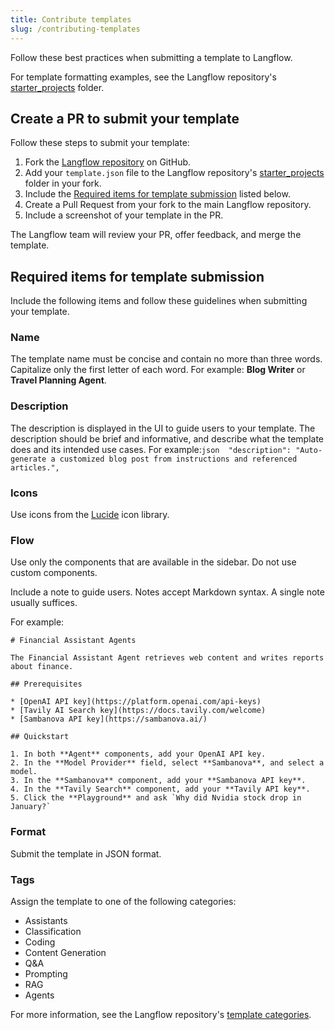 ```yaml
---
title: Contribute templates
slug: /contributing-templates
---
```


Follow these best practices when submitting a template to Langflow.

For template formatting examples, see the Langflow repository's [starter_projects](https://github.com/langflow-ai/langflow/tree/main/src/backend/base/langflow/initial_setup/starter_projects) folder.

## Create a PR to submit your template

Follow these steps to submit your template:

1. Fork the [Langflow repository](https://github.com/langflow-ai/langflow) on GitHub.
2. Add your `template.json` file to the Langflow repository's [starter_projects](https://github.com/langflow-ai/langflow/tree/main/src/backend/base/langflow/initial_setup/starter_projects) folder in your fork.
3. Include the [Required items for template submission](#required-items-for-template-submission) listed below.
4. Create a Pull Request from your fork to the main Langflow repository.
5. Include a screenshot of your template in the PR.

The Langflow team will review your PR, offer feedback, and merge the template.

## Required items for template submission

Include the following items and follow these guidelines when submitting your template.

### Name
The template name must be concise and contain no more than three words.
Capitalize only the first letter of each word.
For example: **Blog Writer** or **Travel Planning Agent**.

### Description
The description is displayed in the UI to guide users to your template.
The description should be brief and informative, and describe what the template does and its intended use cases.
For example:```json  "description": "Auto-generate a customized blog post from instructions and referenced articles.",```

### Icons

Use icons from the [Lucide](https://lucide.dev/icons/) icon library.

### Flow
Use only the components that are available in the sidebar.
Do not use custom components.

Include a note to guide users. Notes accept Markdown syntax.
A single note usually suffices.

  For example:
  ```text
  # Financial Assistant Agents

  The Financial Assistant Agent retrieves web content and writes reports about finance.

  ## Prerequisites

  * [OpenAI API key](https://platform.openai.com/api-keys)
  * [Tavily AI Search key](https://docs.tavily.com/welcome)
  * [Sambanova API key](https://sambanova.ai/)

  ## Quickstart

  1. In both **Agent** components, add your OpenAI API key.
  2. In the **Model Provider** field, select **Sambanova**, and select a model.
  3. In the **Sambanova** component, add your **Sambanova API key**.
  4. In the **Tavily Search** component, add your **Tavily API key**.
  5. Click the **Playground** and ask `Why did Nvidia stock drop in January?`
  ```

### Format

Submit the template in JSON format.

### Tags
Assign the template to one of the following categories:

- Assistants
- Classification
- Coding
- Content Generation
- Q&A
- Prompting
- RAG
- Agents

For more information, see the Langflow repository's [template categories](https://github.com/langflow-ai/langflow/blob/main/src/frontend/src/modals/templatesModal/index.tsx#L27-L57).
